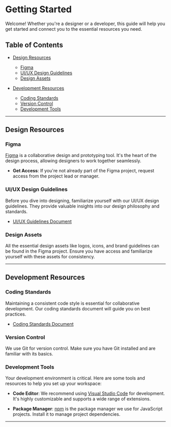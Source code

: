 # Getting Started

Welcome! Whether you're a designer or a developer, this guide will help you get started and connect you to the essential resources you need.

## Table of Contents

- [Design Resources](#design-resources)

  - [Figma](#figma)
  - [UI/UX Design Guidelines](#uiux-design-guidelines)
  - [Design Assets](#design-assets)

- [Development Resources](#development-resources)
  - [Coding Standards](#coding-standards)
  - [Version Control](#version-control)
  - [Development Tools](#development-tools)

---

## Design Resources

### Figma

[Figma](https://www.figma.com/) is a collaborative design and prototyping tool. It's the heart of the design process, allowing designers to work together seamlessly.

- **Get Access**: If you're not already part of the Figma project, request access from the project lead or manager.

### UI/UX Design Guidelines

Before you dive into designing, familiarize yourself with our UI/UX design guidelines. They provide valuable insights into our design philosophy and standards.

- [UI/UX Guidelines Document](https://your-design-guidelines-link.com)

### Design Assets

All the essential design assets like logos, icons, and brand guidelines can be found in the Figma project. Ensure you have access and familiarize yourself with these assets for consistency.

---

## Development Resources

### Coding Standards

Maintaining a consistent code style is essential for collaborative development. Our coding standards document will guide you on best practices.

- [Coding Standards Document](https://your-coding-standards-link.com)

### Version Control

We use Git for version control. Make sure you have Git installed and are familiar with its basics.

### Development Tools

Your development environment is critical. Here are some tools and resources to help you set up your workspace:

- **Code Editor**: We recommend using [Visual Studio Code](https://code.visualstudio.com/) for development. It's highly customizable and supports a wide range of extensions.

- **Package Manager**: [npm](https://www.npmjs.com/) is the package manager we use for JavaScript projects. Install it to manage project dependencies.

---